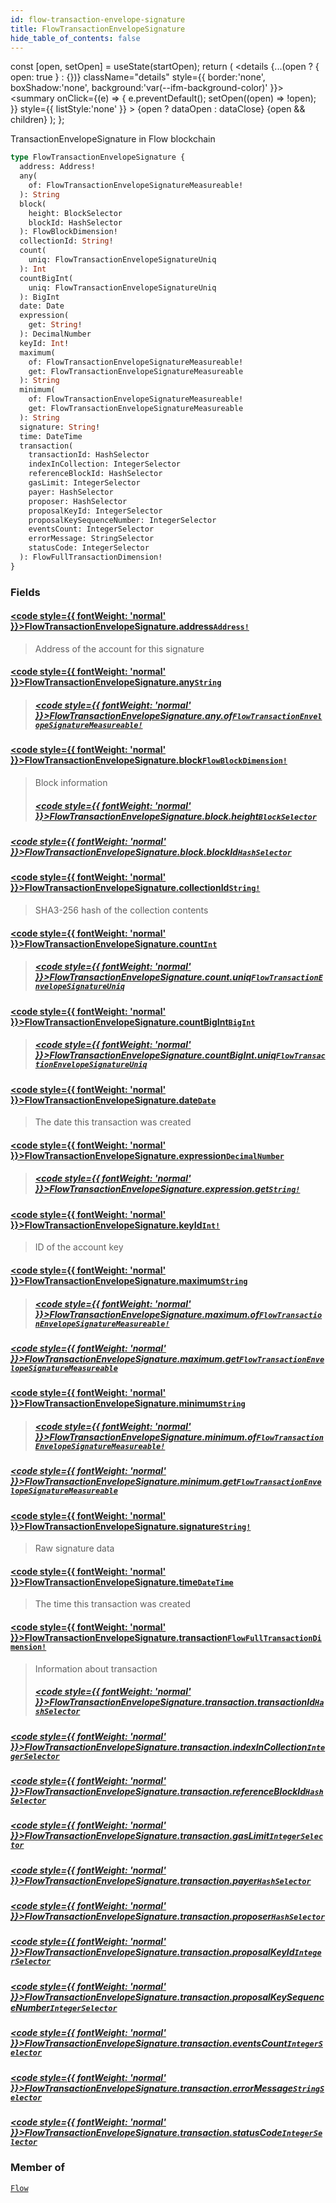 ```yaml
---
id: flow-transaction-envelope-signature
title: FlowTransactionEnvelopeSignature
hide_table_of_contents: false
---
```







  const [open, setOpen] = useState(startOpen);
  return (
    <details {...(open ? { open: true } : {})} className="details" style={{ border:'none', boxShadow:'none', background:'var(--ifm-background-color)' }}>
      <summary
        onClick={(e) => {
          e.preventDefault();
          setOpen((open) => !open);
        }}
        style={{ listStyle:'none' }}
      >
      {open ? dataOpen : dataClose}
      </summary>
      {open && children}
    </details>
  );
};








TransactionEnvelopeSignature in Flow blockchain


```graphql
type FlowTransactionEnvelopeSignature {
  address: Address!
  any(
    of: FlowTransactionEnvelopeSignatureMeasureable!
  ): String
  block(
    height: BlockSelector
    blockId: HashSelector
  ): FlowBlockDimension!
  collectionId: String!
  count(
    uniq: FlowTransactionEnvelopeSignatureUniq
  ): Int
  countBigInt(
    uniq: FlowTransactionEnvelopeSignatureUniq
  ): BigInt
  date: Date
  expression(
    get: String!
  ): DecimalNumber
  keyId: Int!
  maximum(
    of: FlowTransactionEnvelopeSignatureMeasureable!
    get: FlowTransactionEnvelopeSignatureMeasureable
  ): String
  minimum(
    of: FlowTransactionEnvelopeSignatureMeasureable!
    get: FlowTransactionEnvelopeSignatureMeasureable
  ): String
  signature: String!
  time: DateTime
  transaction(
    transactionId: HashSelector
    indexInCollection: IntegerSelector
    referenceBlockId: HashSelector
    gasLimit: IntegerSelector
    payer: HashSelector
    proposer: HashSelector
    proposalKeyId: IntegerSelector
    proposalKeySequenceNumber: IntegerSelector
    eventsCount: IntegerSelector
    errorMessage: StringSelector
    statusCode: IntegerSelector
  ): FlowFullTransactionDimension!
}
```




### Fields

#### [<code style={{ fontWeight: 'normal' }}>FlowTransactionEnvelopeSignature.<b>address</b></code>](#)<Bullet />[`Address!`](/docs/v1/graphql-reference/objects/address) <Badge class="badge badge--secondary" text="non-null"/> <Badge class="badge badge--secondary" text="object"/> 
> 
> 
> Address of the account for this signature
> 

#### [<code style={{ fontWeight: 'normal' }}>FlowTransactionEnvelopeSignature.<b>any</b></code>](#)<Bullet />[`String`](/docs/v1/graphql-reference/scalars/string) <Badge class="badge badge--secondary" text="scalar"/> 
> 
> 
> 
> ##### [<code style={{ fontWeight: 'normal' }}>FlowTransactionEnvelopeSignature.any.<b>of</b></code>](#)<Bullet />[`FlowTransactionEnvelopeSignatureMeasureable!`](/docs/v1/graphql-reference/enums/flow-transaction-envelope-signature-measureable) <Badge class="badge badge--secondary" text="non-null"/> <Badge class="badge badge--secondary" text="enum"/> 
> 
> 
> 
> 

#### [<code style={{ fontWeight: 'normal' }}>FlowTransactionEnvelopeSignature.<b>block</b></code>](#)<Bullet />[`FlowBlockDimension!`](/docs/v1/graphql-reference/objects/flow-block-dimension) <Badge class="badge badge--secondary" text="non-null"/> <Badge class="badge badge--secondary" text="object"/> 
> 
> 
> Block information
> ##### [<code style={{ fontWeight: 'normal' }}>FlowTransactionEnvelopeSignature.block.<b>height</b></code>](#)<Bullet />[`BlockSelector`](/docs/v1/graphql-reference/inputs/block-selector) <Badge class="badge badge--secondary" text="input"/> 
> 
> 
> 
> 

##### [<code style={{ fontWeight: 'normal' }}>FlowTransactionEnvelopeSignature.block.<b>blockId</b></code>](#)<Bullet />[`HashSelector`](/docs/v1/graphql-reference/inputs/hash-selector) <Badge class="badge badge--secondary" text="input"/> 
> 
> 
> 
> 

#### [<code style={{ fontWeight: 'normal' }}>FlowTransactionEnvelopeSignature.<b>collectionId</b></code>](#)<Bullet />[`String!`](/docs/v1/graphql-reference/scalars/string) <Badge class="badge badge--secondary" text="non-null"/> <Badge class="badge badge--secondary" text="scalar"/> 
> 
> 
> SHA3-256 hash of the collection contents
> 

#### [<code style={{ fontWeight: 'normal' }}>FlowTransactionEnvelopeSignature.<b>count</b></code>](#)<Bullet />[`Int`](/docs/v1/graphql-reference/scalars/int) <Badge class="badge badge--secondary" text="scalar"/> 
> 
> 
> 
> ##### [<code style={{ fontWeight: 'normal' }}>FlowTransactionEnvelopeSignature.count.<b>uniq</b></code>](#)<Bullet />[`FlowTransactionEnvelopeSignatureUniq`](/docs/v1/graphql-reference/enums/flow-transaction-envelope-signature-uniq) <Badge class="badge badge--secondary" text="enum"/> 
> 
> 
> 
> 

#### [<code style={{ fontWeight: 'normal' }}>FlowTransactionEnvelopeSignature.<b>countBigInt</b></code>](#)<Bullet />[`BigInt`](/docs/v1/graphql-reference/scalars/big-int) <Badge class="badge badge--secondary" text="scalar"/> 
> 
> 
> 
> ##### [<code style={{ fontWeight: 'normal' }}>FlowTransactionEnvelopeSignature.countBigInt.<b>uniq</b></code>](#)<Bullet />[`FlowTransactionEnvelopeSignatureUniq`](/docs/v1/graphql-reference/enums/flow-transaction-envelope-signature-uniq) <Badge class="badge badge--secondary" text="enum"/> 
> 
> 
> 
> 

#### [<code style={{ fontWeight: 'normal' }}>FlowTransactionEnvelopeSignature.<b>date</b></code>](#)<Bullet />[`Date`](/docs/v1/graphql-reference/objects/date) <Badge class="badge badge--secondary" text="object"/> 
> 
> 
> The date this transaction was created
> 

#### [<code style={{ fontWeight: 'normal' }}>FlowTransactionEnvelopeSignature.<b>expression</b></code>](#)<Bullet />[`DecimalNumber`](/docs/v1/graphql-reference/scalars/decimal-number) <Badge class="badge badge--secondary" text="scalar"/> 
> 
> 
> 
> ##### [<code style={{ fontWeight: 'normal' }}>FlowTransactionEnvelopeSignature.expression.<b>get</b></code>](#)<Bullet />[`String!`](/docs/v1/graphql-reference/scalars/string) <Badge class="badge badge--secondary" text="non-null"/> <Badge class="badge badge--secondary" text="scalar"/> 
> 
> 
> 
> 

#### [<code style={{ fontWeight: 'normal' }}>FlowTransactionEnvelopeSignature.<b>keyId</b></code>](#)<Bullet />[`Int!`](/docs/v1/graphql-reference/scalars/int) <Badge class="badge badge--secondary" text="non-null"/> <Badge class="badge badge--secondary" text="scalar"/> 
> 
> 
> ID of the account key
> 

#### [<code style={{ fontWeight: 'normal' }}>FlowTransactionEnvelopeSignature.<b>maximum</b></code>](#)<Bullet />[`String`](/docs/v1/graphql-reference/scalars/string) <Badge class="badge badge--secondary" text="scalar"/> 
> 
> 
> 
> ##### [<code style={{ fontWeight: 'normal' }}>FlowTransactionEnvelopeSignature.maximum.<b>of</b></code>](#)<Bullet />[`FlowTransactionEnvelopeSignatureMeasureable!`](/docs/v1/graphql-reference/enums/flow-transaction-envelope-signature-measureable) <Badge class="badge badge--secondary" text="non-null"/> <Badge class="badge badge--secondary" text="enum"/> 
> 
> 
> 
> 

##### [<code style={{ fontWeight: 'normal' }}>FlowTransactionEnvelopeSignature.maximum.<b>get</b></code>](#)<Bullet />[`FlowTransactionEnvelopeSignatureMeasureable`](/docs/v1/graphql-reference/enums/flow-transaction-envelope-signature-measureable) <Badge class="badge badge--secondary" text="enum"/> 
> 
> 
> 
> 

#### [<code style={{ fontWeight: 'normal' }}>FlowTransactionEnvelopeSignature.<b>minimum</b></code>](#)<Bullet />[`String`](/docs/v1/graphql-reference/scalars/string) <Badge class="badge badge--secondary" text="scalar"/> 
> 
> 
> 
> ##### [<code style={{ fontWeight: 'normal' }}>FlowTransactionEnvelopeSignature.minimum.<b>of</b></code>](#)<Bullet />[`FlowTransactionEnvelopeSignatureMeasureable!`](/docs/v1/graphql-reference/enums/flow-transaction-envelope-signature-measureable) <Badge class="badge badge--secondary" text="non-null"/> <Badge class="badge badge--secondary" text="enum"/> 
> 
> 
> 
> 

##### [<code style={{ fontWeight: 'normal' }}>FlowTransactionEnvelopeSignature.minimum.<b>get</b></code>](#)<Bullet />[`FlowTransactionEnvelopeSignatureMeasureable`](/docs/v1/graphql-reference/enums/flow-transaction-envelope-signature-measureable) <Badge class="badge badge--secondary" text="enum"/> 
> 
> 
> 
> 

#### [<code style={{ fontWeight: 'normal' }}>FlowTransactionEnvelopeSignature.<b>signature</b></code>](#)<Bullet />[`String!`](/docs/v1/graphql-reference/scalars/string) <Badge class="badge badge--secondary" text="non-null"/> <Badge class="badge badge--secondary" text="scalar"/> 
> 
> 
> Raw signature data
> 

#### [<code style={{ fontWeight: 'normal' }}>FlowTransactionEnvelopeSignature.<b>time</b></code>](#)<Bullet />[`DateTime`](/docs/v1/graphql-reference/objects/date-time) <Badge class="badge badge--secondary" text="object"/> 
> 
> 
> The time this transaction was created
> 

#### [<code style={{ fontWeight: 'normal' }}>FlowTransactionEnvelopeSignature.<b>transaction</b></code>](#)<Bullet />[`FlowFullTransactionDimension!`](/docs/v1/graphql-reference/objects/flow-full-transaction-dimension) <Badge class="badge badge--secondary" text="non-null"/> <Badge class="badge badge--secondary" text="object"/> 
> 
> 
> Information about transaction
> ##### [<code style={{ fontWeight: 'normal' }}>FlowTransactionEnvelopeSignature.transaction.<b>transactionId</b></code>](#)<Bullet />[`HashSelector`](/docs/v1/graphql-reference/inputs/hash-selector) <Badge class="badge badge--secondary" text="input"/> 
> 
> 
> 
> 

##### [<code style={{ fontWeight: 'normal' }}>FlowTransactionEnvelopeSignature.transaction.<b>indexInCollection</b></code>](#)<Bullet />[`IntegerSelector`](/docs/v1/graphql-reference/inputs/integer-selector) <Badge class="badge badge--secondary" text="input"/> 
> 
> 
> 
> 

##### [<code style={{ fontWeight: 'normal' }}>FlowTransactionEnvelopeSignature.transaction.<b>referenceBlockId</b></code>](#)<Bullet />[`HashSelector`](/docs/v1/graphql-reference/inputs/hash-selector) <Badge class="badge badge--secondary" text="input"/> 
> 
> 
> 
> 

##### [<code style={{ fontWeight: 'normal' }}>FlowTransactionEnvelopeSignature.transaction.<b>gasLimit</b></code>](#)<Bullet />[`IntegerSelector`](/docs/v1/graphql-reference/inputs/integer-selector) <Badge class="badge badge--secondary" text="input"/> 
> 
> 
> 
> 

##### [<code style={{ fontWeight: 'normal' }}>FlowTransactionEnvelopeSignature.transaction.<b>payer</b></code>](#)<Bullet />[`HashSelector`](/docs/v1/graphql-reference/inputs/hash-selector) <Badge class="badge badge--secondary" text="input"/> 
> 
> 
> 
> 

##### [<code style={{ fontWeight: 'normal' }}>FlowTransactionEnvelopeSignature.transaction.<b>proposer</b></code>](#)<Bullet />[`HashSelector`](/docs/v1/graphql-reference/inputs/hash-selector) <Badge class="badge badge--secondary" text="input"/> 
> 
> 
> 
> 

##### [<code style={{ fontWeight: 'normal' }}>FlowTransactionEnvelopeSignature.transaction.<b>proposalKeyId</b></code>](#)<Bullet />[`IntegerSelector`](/docs/v1/graphql-reference/inputs/integer-selector) <Badge class="badge badge--secondary" text="input"/> 
> 
> 
> 
> 

##### [<code style={{ fontWeight: 'normal' }}>FlowTransactionEnvelopeSignature.transaction.<b>proposalKeySequenceNumber</b></code>](#)<Bullet />[`IntegerSelector`](/docs/v1/graphql-reference/inputs/integer-selector) <Badge class="badge badge--secondary" text="input"/> 
> 
> 
> 
> 

##### [<code style={{ fontWeight: 'normal' }}>FlowTransactionEnvelopeSignature.transaction.<b>eventsCount</b></code>](#)<Bullet />[`IntegerSelector`](/docs/v1/graphql-reference/inputs/integer-selector) <Badge class="badge badge--secondary" text="input"/> 
> 
> 
> 
> 

##### [<code style={{ fontWeight: 'normal' }}>FlowTransactionEnvelopeSignature.transaction.<b>errorMessage</b></code>](#)<Bullet />[`StringSelector`](/docs/v1/graphql-reference/inputs/string-selector) <Badge class="badge badge--secondary" text="input"/> 
> 
> 
> 
> 

##### [<code style={{ fontWeight: 'normal' }}>FlowTransactionEnvelopeSignature.transaction.<b>statusCode</b></code>](#)<Bullet />[`IntegerSelector`](/docs/v1/graphql-reference/inputs/integer-selector) <Badge class="badge badge--secondary" text="input"/> 
> 
> 
> 
> 



### Member of

[`Flow`](/docs/v1/graphql-reference/objects/flow)  <Badge class="secondary" text="object"/>

